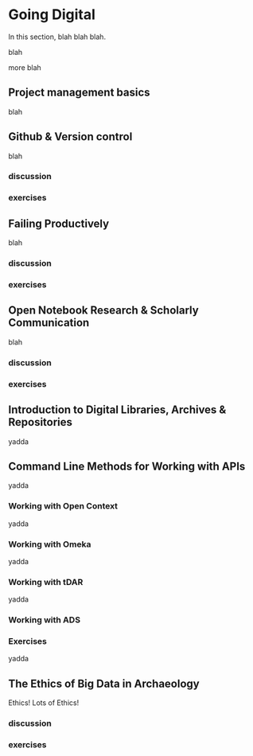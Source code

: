 # Going Digital

In this section, blah blah blah.

blah

more blah

##  Project management basics 

blah

## Github & Version control

blah 

### discussion

### exercises


## Failing Productively

blah

### discussion

### exercises


## Open Notebook Research & Scholarly Communication

blah

### discussion

### exercises

## Introduction to Digital Libraries, Archives & Repositories

yadda

## Command Line Methods for Working with APIs

yadda

### Working with Open Context

yadda

### Working with Omeka

yadda

### Working with tDAR

yadda

### Working with ADS 

### Exercises

yadda

## The Ethics of Big Data in Archaeology 

Ethics! Lots of Ethics!

### discussion

### exercises
